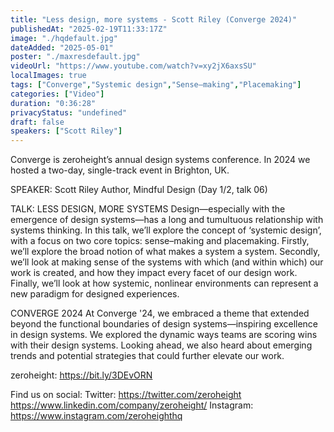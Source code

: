 ```yaml
---
title: "Less design, more systems - Scott Riley (Converge 2024)"
publishedAt: "2025-02-19T11:33:17Z"
image: "./hqdefault.jpg"
dateAdded: "2025-05-01"
poster: "./maxresdefault.jpg"
videoUrl: "https://www.youtube.com/watch?v=xy2jX6axsSU"
localImages: true
tags: ["Converge","Systemic design","Sense–making","Placemaking"]
categories: ["Video"]
duration: "0:36:28"
privacyStatus: "undefined"
draft: false
speakers: ["Scott Riley"]
---
```

Converge is zeroheight’s annual design systems conference. In 2024 we hosted a two-day, single-track event in Brighton, UK. 

SPEAKER: 
Scott Riley
Author, Mindful Design
(Day 1/2, talk 06)

TALK: LESS DESIGN, MORE SYSTEMS
Design—especially with the emergence of design systems—has a long and tumultuous relationship with systems thinking. In this talk, we’ll explore the concept of ‘systemic design’, with a focus on two core topics: sense–making and placemaking. Firstly, we’ll explore the broad notion of what makes a system a system. Secondly, we’ll look at making sense of the systems with which (and within which) our work is created, and how they impact every facet of our design work. Finally, we’ll look at how systemic, nonlinear environments can represent a new paradigm for designed experiences.

CONVERGE 2024
At Converge '24, we embraced a theme that extended beyond the functional boundaries of design systems—inspiring excellence in design systems. We explored the dynamic ways teams are scoring wins with their design systems. Looking ahead, we also heard about emerging trends and potential strategies that could further elevate our work.

zeroheight: https://bit.ly/3DEvORN

Find us on social:
Twitter: https://twitter.com/zeroheight
https://www.linkedin.com/company/zeroheight/
Instagram: https://www.instagram.com/zeroheighthq
